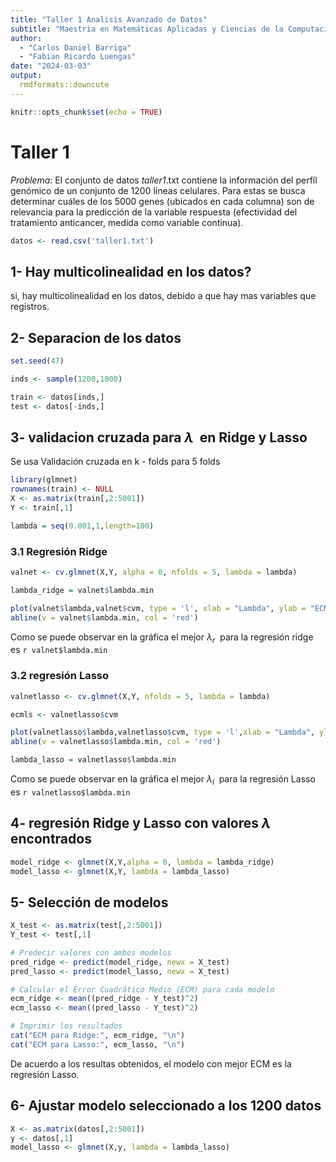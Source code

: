 ```yaml
---
title: "Taller 1 Analisis Avanzado de Datos"
subtitle: "Maestria en Matemáticas Aplicadas y Ciencias de la Computación"
author: 
  - "Carlos Daniel Barriga"
  - "Fabian Ricardo Luengas"
date: "2024-03-03"
output:
  rmdformats::downcute
---
```


```r
knitr::opts_chunk$set(echo = TRUE)
```

# Taller 1

*Problema:*
El conjunto de datos *taller1*.txt contiene la información del perfíl genómico de un conjunto de 1200 líneas celulares. Para estas se busca determinar cuáles de los 5000 genes (ubicados en cada columna) son de relevancia para la predicción de la variable respuesta (efectividad del tratamiento anticancer, medida como variable continua).

```r
datos <- read.csv('taller1.txt')
```

## 1- Hay multicolinealidad en los datos?

si, hay multicolinealidad en los datos, debido a que hay mas variables que registros.

## 2- Separacion de los datos

```r
set.seed(47)

inds <- sample(1200,1000)

train <- datos[inds,]
test <- datos[-inds,]

```

## 3- validacion cruzada para $\lambda\ $ en Ridge y Lasso

Se usa Validación cruzada en k - folds para 5 folds

```r
library(glmnet)
rownames(train) <- NULL
X <- as.matrix(train[,2:5001])
Y <- train[,1]

lambda = seq(0.001,1,length=100)
```


### 3.1 Regresión Ridge

```r

valnet <- cv.glmnet(X,Y, alpha = 0, nfolds = 5, lambda = lambda)

lambda_ridge = valnet$lambda.min
```

```r

plot(valnet$lambda,valnet$cvm, type = 'l', xlab = "Lambda", ylab = "ECM")
abline(v = valnet$lambda.min, col = 'red')

```

Como se puede observar en la gráfica el mejor $\lambda_r\ $ para la regresión ridge es `r valnet$lambda.min`

### 3.2 regresión Lasso

```r

valnetlasso <- cv.glmnet(X,Y, nfolds = 5, lambda = lambda)

ecmls <- valnetlasso$cvm
```

```r

plot(valnetlasso$lambda,valnetlasso$cvm, type = 'l',xlab = "Lambda", ylab = "ECM")
abline(v = valnetlasso$lambda.min, col = 'red')

lambda_lasso = valnetlasso$lambda.min

```

Como se puede observar en la gráfica el mejor $\lambda_l\ $ para la regresión Lasso es `r valnetlasso$lambda.min`

## 4- regresión Ridge y Lasso con valores $\lambda\ $ encontrados

```r
model_ridge <- glmnet(X,Y,alpha = 0, lambda = lambda_ridge)
model_lasso <- glmnet(X,Y, lambda = lambda_lasso)
```

## 5- Selección de modelos

```r
X_test <- as.matrix(test[,2:5001])
Y_test <- test[,1]

# Predecir valores con ambos modelos
pred_ridge <- predict(model_ridge, newx = X_test)
pred_lasso <- predict(model_lasso, newx = X_test)

# Calcular el Error Cuadrático Medio (ECM) para cada modelo
ecm_ridge <- mean((pred_ridge - Y_test)^2)
ecm_lasso <- mean((pred_lasso - Y_test)^2)

# Imprimir los resultados
cat("ECM para Ridge:", ecm_ridge, "\n")
cat("ECM para Lasso:", ecm_lasso, "\n")
```
De acuerdo a los resultas obtenidos, el modelo con mejor ECM es la regresión Lasso.


## 6- Ajustar modelo seleccionado a los 1200 datos


```r
X <- as.matrix(datos[,2:5001])
y <- datos[,1]
model_lasso <- glmnet(X,y, lambda = lambda_lasso)
```

```r

```

